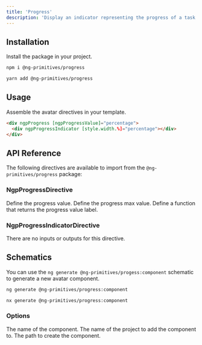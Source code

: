 ```yaml
---
title: 'Progress'
description: 'Display an indicator representing the progress of a task.'
---
```


## Installation

Install the package in your project.

<CodeGroup>

```bash npm
npm i @ng-primitives/progress
```

```bash yarn
yarn add @ng-primitives/progress
```

</CodeGroup>

## Usage

Assemble the avatar directives in your template.

```html
<div ngpProgress [ngpProgressValue]="percentage">
  <div ngpProgressIndicator [style.width.%]="percentage"></div>
</div>
```

## API Reference

The following directives are available to import from the `@ng-primitives/progress` package:

### NgpProgressDirective

<ResponseField name="ngpProgressValue" type="number">
  Define the progress value.
</ResponseField>

<ResponseField name="ngpProgressMax" type="number" default="100">
  Define the progress max value.
</ResponseField>

<ResponseField name="ngpProgressValueLabel" type="(value: number, max: number) => string">
  Define a function that returns the progress value label.
</ResponseField>

### NgpProgressIndicatorDirective

There are no inputs or outputs for this directive.

## Schematics

You can use the `ng generate @ng-primitives/progess:component` schematic to generate a new avatar component.

<CodeGroup>

```bash Angular CLI
ng generate @ng-primitives/progress:component
```

```bash Nx
nx generate @ng-primitives/progress:component
```

</CodeGroup>

### Options

<ResponseField name="name" type="string">
  The name of the component.
</ResponseField>

<ResponseField name="project" type="string">
  The name of the project to add the component to.
</ResponseField>

<ResponseField name="path" type="string">
  The path to create the component.
</ResponseField>
